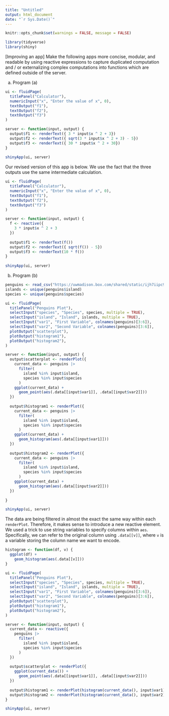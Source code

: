 ```yaml
---
title: "Untitled"
output: html_document
date: "`r Sys.Date()`"
---
```


```r
knitr::opts_chunk$set(warnings = FALSE, message = FALSE)
```

```r
library(tidyverse)
library(shiny)
```

[Improving an app] Make the following apps more concise, modular, and
readable by using reactive expressions to capture duplicated computation and /
or externalizing complex computations into functions which are defined outside
of the server.

a. Program (a)

```r
ui <- fluidPage(
  titlePanel("Calculator"),
  numericInput("x", "Enter the value of x", 0),
  textOutput("f1"),
  textOutput("f2"),
  textOutput("f3")
)

server <- function(input, output) {
  output$f1 <- renderText({ 3 * input$x ^ 2 + 3})
  output$f2 <- renderText({ sqrt(3 * input$x ^ 2 + 3) - 5})
  output$f3 <- renderText({ 30 * input$x ^ 2 + 30})
}
    
shinyApp(ui, server)
```

Our revised version of this app is below. We use the fact that the three outputs
use the same intermediate calculation.

```r
ui <- fluidPage(
  titlePanel("Calculator"),
  numericInput("x", "Enter the value of x", 0),
  textOutput("f1"),
  textOutput("f2"),
  textOutput("f3")
)

server <- function(input, output) {
  f <- reactive({
    3 * input$x ^ 2 + 3
  })
  
  output$f1 <- renderText(f())
  output$f2 <- renderText({ sqrt(f()) - 5})
  output$f3 <- renderText(10 * f())
}
    
shinyApp(ui, server)
```


b. Program (b)
    
```r
penguins <- read_csv("https://uwmadison.box.com/shared/static/ijh7iipc9ect1jf0z8qa2n3j7dgem1gh.csv")
islands <- unique(penguins$island)
species <- unique(penguins$species)

ui <- fluidPage(
  titlePanel("Penguins Plot"),
  selectInput("species", "Species", species, multiple = TRUE),
  selectInput("island", "Island", islands, multiple = TRUE),
  selectInput("var1", "First Variable", colnames(penguins)[3:6]),
  selectInput("var2", "Second Variable", colnames(penguins)[3:6]),
  plotOutput("scatterplot"),
  plotOutput("histogram1"),
  plotOutput("histogram2"),
)

server <- function(input, output) {
  output$scatterplot <- renderPlot({
    current_data <- penguins |>
      filter(
        island %in% input$island,
        species %in% input$species
      )
    ggplot(current_data) +
      geom_point(aes(.data[[input$var1]], .data[[input$var2]]))
  })
  
  output$histogram1 <- renderPlot({
    current_data <- penguins |>
      filter(
        island %in% input$island,
        species %in% input$species
      )
    ggplot(current_data) +
      geom_histogram(aes(.data[[input$var1]]))
  })
  
  output$histogram2 <- renderPlot({
    current_data <- penguins |>
      filter(
        island %in% input$island,
        species %in% input$species
      )
    ggplot(current_data) +
      geom_histogram(aes(.data[[input$var2]]))
  })
  
}

shinyApp(ui, server)
```

The data are being filtered in almost the exact the same way within each
`renderPlot`. Therefore, it makes sense to introduce a new reactive element. We
used a trick to use string variables to specify columns within `aes`.
Specifically, we can refer to the original column using `.data[[v]]`, where `v`
is a variable storing the column name we want to encode.

```r
histogram <- function(df, v) {
  ggplot(df) +
    geom_histogram(aes(.data[[v]]))
}

ui <- fluidPage(
  titlePanel("Penguins Plot"),
  selectInput("species", "Species", species, multiple = TRUE),
  selectInput("island", "Island", islands, multiple = TRUE),
  selectInput("var1", "First Variable", colnames(penguins)[3:6]),
  selectInput("var2", "Second Variable", colnames(penguins)[3:6]),
  plotOutput("scatterplot"),
  plotOutput("histogram1"),
  plotOutput("histogram2"),
)

server <- function(input, output) {
  current_data <- reactive({
    penguins |>
      filter(
        island %in% input$island,
        species %in% input$species
      )
  })
  
  output$scatterplot <- renderPlot({
    ggplot(current_data()) +
      geom_point(aes(.data[[input$var1]], .data[[input$var2]]))
  })
  
  output$histogram1 <- renderPlot(histogram(current_data(), input$var1))
  output$histogram2 <- renderPlot(histogram(current_data(), input$var2))
}

shinyApp(ui, server)
```
